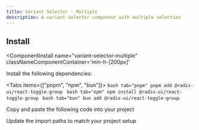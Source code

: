 ```yaml
---
title: Variant Selector - Multiple
description: A variant selector component with multiple selection
---
```



<ComponentPreview 
  name="variant-selector-multiple-ex-01"     
  classNameComponentContainer='min-h-[200px]' 
/>

<References>
  <Reference label="@radix-ui/react-toggle-group" link="https://www.radix-ui.com/primitives/docs/components/toggle-group"/>
</References>


## Install
<ComponentInstall
  name="variant-selector-multiple"     
  classNameComponentContainer='min-h-[200px]' 
>
<CLIInstall  name="variant-selector-multiple"   />

<ManualInstall>

<Steps>

<Step>

Install the following dependencies:

<Tabs items={["pnpm", "npm", "bun"]}>
    ```bash tab="pnpm"
    pnpm add @radix-ui/react-toggle-group
    ```
    ```bash tab="npm"
    npm install @radix-ui/react-toggle-group
    ```
    ```bash tab="bun"
    bun add @radix-ui/react-toggle-group
    ```
</Tabs>
</Step>


<Step>

Copy and paste the following code into your project

</Step>

<ComponentSource name="variant-selector-multiple"/>

<Step>

Update the import paths to match your project setup

</Step>

</Steps>


</ManualInstall>


</ComponentInstall>


